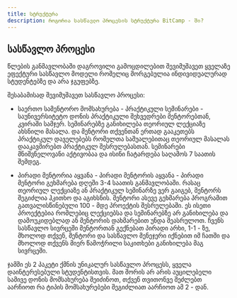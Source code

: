 ```yaml
---
title: სტრუქტურა
description: როგორია სასწავლო პროცესის სტრუქტურა BitCamp - ში?
---
```


## სასწავლო პროცესი

წლების განმავლობაში დაგროვილი გამოცდილებით შევიმუშავეთ ყველაზე ეფექტური სასწავლო მოდელი რომელიც მორგებულია ინდივიდუალურად სტუდენტებზე და არა ჯგუფებზე. 

შესაბამისად შევიმუშავეთ სასწავლო პროცესი: 

- საერთო სამენტორო მომსახურება - პრაქტიკული სემინარები - საუნივერსიტეტო დონის პრაქტიკული შეხვედრები მენტორებთან, კვირაში სამჯერ. სემინარებზე განიხილება თეორიულ ლექციაზე ახსნილი მასალა. და მენტორი თქვენთან ერთად გააკეთებს პრაქტიკულ დაველებებს რომელთა საშუალებითაც თეორიულ მასალას დააკავშირებთ პრაქტიკულ შესრულებასთან. სემინარები მნიშვნელოვანი აქტივობაა და ისინი ჩატარდება საღამოს 7 საათის შემდეგ. 

- პირადი მენტორია აყვანა - პირადი მენტორის აყვანა - პირადი მენტორი გეხმარება დღეში 3-4 საათის განმავლობაში. რასაც თეორიულ ლექციაზე ან პრაქტიკულ სემინარზე ვერ გაიგებ, მენტორს შეგიძლია ჰკითხო და აგიხსნის. მენტორი ასევე გეხმარება პროგრამით გათვალისწინებული 100 - მდე პროექტის შესრულებაში. ეს ისეთი პროექტებია რომლებიც ლექციებსა და სემინარებზე არ განიხილება და დამოუკიდებლად ან მენტორის დახმარებით უნდა შეასრულოთ. ჩვენს სასწავლო სივრცეში მენტორთან გექნებათ პირადი არხი, 1-1 - ზე, მხოლოდ თქვენ, მენტორი და სასწავლო მენეჯერი იქნებით იმ ჩათში და მხოლოდ თქვენს მიერ წამოჭრილი საკითხები განიხილება მაგ სივრცეში. 

ჯამში ეს 2 პაკეტი ქმნის უნიკალურ სასწავლო პროცესს, ყველა დაინტერესებული სტუდენტისთვის. მათ შორის არ არის აუცილებელი სამივე დონის მომსახურება შეიძინოთ, თქვენ თვითონვე შეძლებთ აარჩიოთ რა ტიპის მომსახურებები შეგიძლიათ აარჩიოთ ამ 2 - დან.